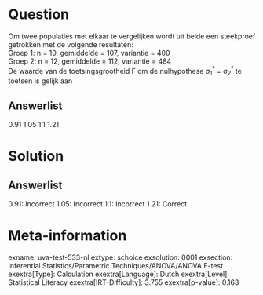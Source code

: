 Question
========

Om twee populaties met elkaar te vergelijken wordt uit beide een
steekproef getrokken met de volgende resultaten:\
Groep 1: n = 10, gemiddelde = 107, variantie = 400\
Groep 2: n = 12, gemiddelde = 112, variantie = 484\
De waarde van de toetsingsgrootheid F om de nulhypothese σ~1~^²^ =
σ~2~^²^ te toetsen is gelijk aan

Answerlist
----------

0.91
1.05
1.1
1.21

Solution
========

Answerlist
----------

0.91: Incorrect
1.05: Incorrect
1.1: Incorrect
1.21: Correct

Meta-information
================
exname: uva-test-533-nl
extype: schoice
exsolution: 0001
exsection: Inferential Statistics/Parametric Techniques/ANOVA/ANOVA F-test
exextra[Type]: Calculation
exextra[Language]: Dutch
exextra[Level]: Statistical Literacy
exextra[IRT-Difficulty]: 3.755
exextra[p-value]: 0.163
